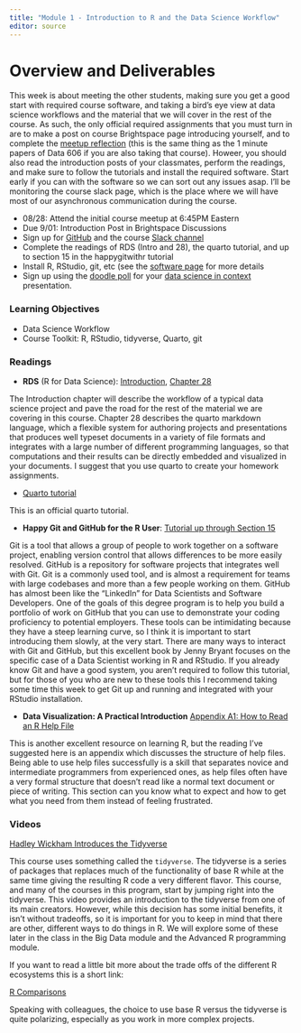 ```yaml
---
title: "Module 1 - Introduction to R and the Data Science Workflow"
editor: source
---
```


<!-- 
See issue with underscores in MathJax equations here: https://gohugo.io/content-management/formats/#issues-with-markdown
The solution, put backticks (`) around the LaTeX equation
-->

<script type="text/x-mathjax-config">
MathJax.Hub.Config({
  tex2jax: {
    inlineMath: [['$','$'], ['\\(','\\)']],
    displayMath: [['$$','$$'], ['\[','\]']],
    processEscapes: true,
    processEnvironments: true,
    skipTags: ['script', 'noscript', 'style', 'textarea', 'pre'],
    TeX: { equationNumbers: { autoNumber: "AMS" },
         extensions: ["AMSmath.js", "AMSsymbols.js"] }
  }
});
</script>

<script type="text/javascript" async src="https://cdnjs.cloudflare.com/ajax/libs/mathjax/2.7.1/MathJax.js?config=TeX-MML-AM_CHTML">
</script>

# Overview and Deliverables

This week is about meeting the other students, making sure you get a good start with required course software, and taking a bird's eye view at data science workflows and
the material that we will cover in the rest of the course. As such, the only official required assignments that you must turn in are to 
make a post on course Brightspace page introducing yourself, and to complete the [meetup reflection](../assignments/participation) (this is the same thing as the 1 minute papers of Data 606
if you are also taking that course). Howeer, you should also read the introduction
posts of your classmates, perform the readings, and make sure to follow the tutorials and install the required software. Start early if you can with the software so we can sort
out any issues asap. I'll be monitoring the course slack page, which is the place where we will have most of our asynchronous communication during the course.

* 08/28: Attend the initial course meetup at 6:45PM Eastern
* Due 9/01: Introduction Post in Brightspace Discussions
* Sign up for [GitHub](https://github.com) and the course [Slack channel](https://join.slack.com/t/fall2024data607/shared_invite/zt-2oohj108n-JGQEmbt5kpuUXnuZztl0UQ)
* Complete the readings of RDS (Intro and 28), the quarto tutorial, and up to section 15 in the happygitwithr tutorial
* Install R, RStudio, git, etc (see the [software page](../software) for more details
* Sign up using the [doodle poll](https://doodle.com/sign-up-sheet/participate/73d10cce-87fd-48eb-9e20-760138efedfb/select) for your [data science in context](../assignments/dsincontext)
presentation.

### Learning Objectives

* Data Science Workflow
* Course Toolkit: R, RStudio, tidyverse, Quarto, git



### Readings

* __RDS__ (R for Data Science): [Introduction](https://r4ds.hadley.nz/intro), [Chapter 28](https://r4ds.hadley.nz/quarto)

The Introduction chapter will describe the workflow of a typical data science project and pave the road for the rest of the material we are covering in this course.
Chapter 28 describes the quarto markdown language, which a flexible system for authoring projects and presentations that produces well typeset documents in a variety of
file formats and integrates with a large number of different programming languages, so that computations and their results can be directly embedded and visualized in your documents.
I suggest that you use quarto to create your homework assignments.

* [Quarto tutorial](https://quarto.org/docs/get-started/hello/rstudio.html)

This is an official quarto tutorial. 

* __Happy Git and GitHub for the R User__: [Tutorial up through Section 15](https://happygitwithr.com/) 

Git is a tool that allows a group of people to work together on a software project, enabling version control that allows differences to be more easily resolved. GitHub is a repository for
software projects that integrates well with Git. Git is a commonly used tool, and is almost a requirement for teams with large codebases and more than a few people working on them. 
GitHub has almost been like the "LinkedIn" for Data Scientists and Software Developers. One of the goals of this degree program is to help you build a portfolio of work on GitHub that
you can use to demonstrate your coding proficiency to potential employers. These tools can be intimidating because they have a steep learning curve, so I think it is important to start
introducing them slowly, at the very start. There are many ways to interact with Git and GitHub, but this excellent book by Jenny Bryant focuses on the specific case of a Data Scientist
working in R and RStudio. If you already know Git and have a good system, you aren't required to follow this tutorial, but for those of you who are new to these tools this I recommend
taking some time this week to get Git up and running and integrated with your RStudio installation.

* __Data Visualization: A Practical Introduction__ [Appendix A1: How to Read an R Help File](https://socviz.co/appendix.html#a-little-more-about-r)

This is another excellent resource on learning R, but the reading I've suggested here is an appendix which discusses the structure of help files. Being able to use help files
successfully is a skill that separates novice and intermediate programmers from experienced ones, as help files often have a very formal structure that doesn't read like 
a normal text document or piece of writing. This section can you know what to expect and how to get what you need from them instead of feeling frustrated.

### Videos


[Hadley Wickham Introduces the Tidyverse](https://posit.co/resources/videos/data-science-in-the-tidyverse-hadley-wickham/)

This course uses something called the `tidyverse`. The tidyverse is a series of packages that replaces much of the functionality of base R while at the same
time giving the resulting R code a very different flavor. This course, and many of the courses in this program, start by jumping right into the tidyverse. This
video provides an introduction to the tidyverse from one of its main creators. However, while this decision has some initial benefits, it isn't without tradeoffs, so
it is important for you to keep in mind that there are other, different ways to do things in R. We will explore some of these later in the class in the Big Data module
and the Advanced R programming module. 

If you want to read a little bit more about the trade offs of the different R ecosystems this is a short link:

[R Comparisons](https://mgimond.github.io/rug_2019_12/Index.html)

Speaking with colleagues, the choice to use base R versus the tidyverse is quite polarizing, especially as you work in more complex projects.


